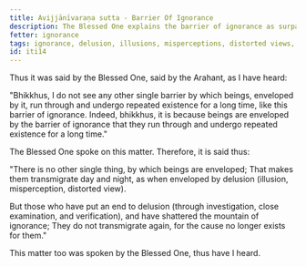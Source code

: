 ```yaml
---
title: Avijjānīvaraṇa sutta - Barrier Of Ignorance
description: The Blessed One explains the barrier of ignorance as surpassing all other barriers, causing beings to transmigrate through repeated existence for a long time.
fetter: ignorance
tags: ignorance, delusion, illusions, misperceptions, distorted views, iti
id: iti14
---
```


Thus it was said by the Blessed One, said by the Arahant, as I have heard:

"Bhikkhus, I do not see any other single barrier by which beings, enveloped by it, run through and undergo repeated existence for a long time, like this barrier of ignorance. Indeed, bhikkhus, it is because beings are enveloped by the barrier of ignorance that they run through and undergo repeated existence for a long time."

The Blessed One spoke on this matter. Therefore, it is said thus:

"There is no other single thing,
by which beings are enveloped;
That makes them transmigrate day and night,
as when enveloped by delusion (illusion, misperception, distorted view).

But those who have put an end to delusion (through investigation, close examination, and verification),
and have shattered the mountain of ignorance;
They do not transmigrate again,
for the cause no longer exists for them."

This matter too was spoken by the Blessed One, thus have I heard.